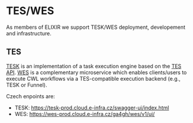 # TES/WES
As members of ELIXIR we support TESK/WES deployment, developement and infrastructure. 

## TES
[TESK](https://github.com/EMBL-EBI-TSI/TESK) is an implementation of a task execution engine based on the [TES API](https://github.com/ga4gh/task-execution-schemas). [WES](https://github.com/elixir-cloud-aai/cwl-WES) is a complementary microservice which enables clients/users to execute CWL workflows via a TES-compatible execution backend (e.g., TESK or Funnel). 

Czech enpoints are:
- TESK: https://tesk-prod.cloud.e-infra.cz/swagger-ui/index.html
- WES: https://wes-prod.cloud.e-infra.cz/ga4gh/wes/v1/ui/
